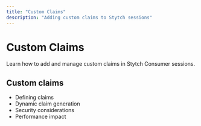 ```yaml
---
title: "Custom Claims"
description: "Adding custom claims to Stytch sessions"
---
```


# Custom Claims

Learn how to add and manage custom claims in Stytch Consumer sessions.

## Custom claims

- Defining claims
- Dynamic claim generation
- Security considerations
- Performance impact
